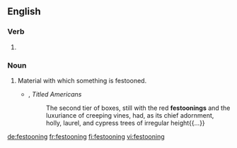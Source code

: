==English==

===Verb===
{{head|en|present participle}}

# {{present participle of|festoon|lang=en|nocat=1}}

===Noun===
{{en-noun}}

# Material with which something is festooned.
#* {{w|Chauncey Depew}}, ''Titled Americans''
#*: The second tier of boxes, still with the red '''festoonings''' and the luxuriance of creeping vines, had, as its chief adornment, holly, laurel, and cypress trees of irregular height{{...}}

[[de:festooning]]
[[fr:festooning]]
[[fi:festooning]]
[[vi:festooning]]
